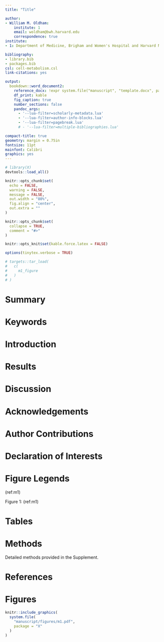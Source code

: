 ```yaml
---
title: "Title"

author:
- William M. Oldham: 
    institute: 1
    email: woldham@bwh.harvard.edu
    correspondence: true
institute:
- 1: Department of Medicine, Brigham and Women's Hospital and Harvard Medical School, Boston, MA

bibliography: 
- library.bib
- packages.bib
csl: cell-metabolism.csl
link-citations: yes

output: 
  bookdown::word_document2:
    reference_docx: !expr system.file("manuscript", "template.docx", package = "X")
    df_print: kable
    fig_caption: true
    number_sections: false
    pandoc_args:
      - '--lua-filter=scholarly-metadata.lua'
      - '--lua-filter=author-info-blocks.lua'
      - '--lua-filter=pagebreak.lua'
      # - '--lua-filter=multiple-bibliographies.lua'

compact-title: true
geometry: margin = 0.75in
fontsize: 11pt
mainfont: Calibri
graphics: yes
---
```


```r
# library(X)
devtools::load_all()

knitr::opts_chunk$set(
  echo = FALSE, 
  warning = FALSE, 
  message = FALSE, 
  out.width = "80%", 
  fig.align = "center",
  out.extra = ""
)

knitr::opts_chunk$set(
  collapse = TRUE,
  comment = "#>"
)

knitr::opts_knit$set(kable.force.latex = FALSE)

options(tinytex.verbose = TRUE)

# targets::tar_load(
#   c(
#     m1_figure
#   )
# )
```

# Summary

# Keywords

\newpage

# Introduction

\newpage

# Results

\newpage

# Discussion

\newpage

# Acknowledgements

# Author Contributions

# Declaration of Interests

\newpage

\newpage

# Figure Legends

(ref:m1) 

Figure 1: (ref:m1)

\newpage

# Tables

\newpage

# Methods

Detailed methods provided in the Supplement.

\newpage

# References

::: {#refs} 
:::

\newpage

# Figures

```r
knitr::include_graphics(
  system.file(
    "manuscript/figures/m1.pdf",
    package = "X"
  )
)
```

\newpage
